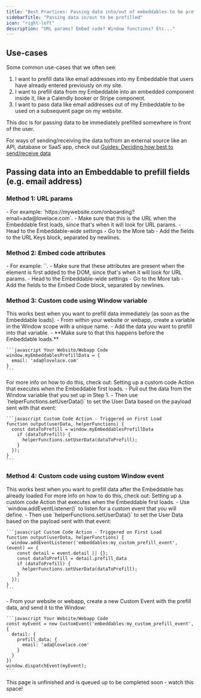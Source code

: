 ```yaml
---
title: "Best Practices: Passing data into/out of embeddables to be prefilled"
sidebarTitle: "Passing data in/out to be prefilled"
icon: "right-left"
description: "URL params? Embed code? Window functions? Etc..."
---
```


## Use-cases

Some common use-cases that we often see:

1. I want to prefill data like email addresses into my Embeddable that users have already entered previously on my site.
2. I want to prefill data from my Embeddable into an embedded component inside it, like a Calendly booker or Stripe component.
3. I want to pass data like email addresses out of my Embeddable to be used on a subsequent page on my website.

<Info>
This doc is for passing data to be immediately prefilled somewhere in front of the user.

For ways of sending/receiving the data to/from an external source like an API, database or SaaS app, check out [Guides: Deciding how best to send/receive data](/guides/how-best-to-send-data)

</Info>

## Passing data into an Embeddable to prefill fields (e.g. email address)

### Method 1: URL params

<Steps>
  <Step title="Add the fields into the URL as params">
    - For example: `https://mywebsite.com/onboarding?email=ada@lovelace.com`.
    - Make sure that this is the URL when the Embeddable first loads,
      since that's when it will look for URL params.
  </Step>
  <Step title="Set those fields to be URL-controlled">
    - Head to the Embeddable-wide settings
    - Go to the More tab
    - Add the fields to the URL Keys block,
      separated by newlines.

  </Step>
</Steps>

### Method 2: Embed code attributes

<Steps>
  <Step title="Add each field as an attribute on the <savvy> HTML element">
    - For example: `<savvy id="flow_abc" email="ada@lovelace.com"></savvy>`.
    - Make sure that these attributes are present when the element is first added
      to the DOM, since that's when it will look for URL params.
  </Step>
  <Step title="Set those fields to be Embed Code-controlled">
    - Head to the Embeddable-wide settings
    - Go to the More tab
    - Add the fields to the Embed Code block,
      separated by newlines.

  </Step>
</Steps>

### Method 3: Custom code using Window variable

<Note>
  This works best when you want to prefill data immediately (as soon as the
  Embeddable loads).
</Note>

<Steps>
  <Step title="Place the data on a Window variable in your website/webapp">
    - From within your website or webapp, create a variable
      in the Window scope with a unique name.
    - Add the data you want to prefill into that variable.
    - **Make sure to that this happens before the Embeddable loads.**

    ```javascript Your Website/Webapp Code
    window.myEmbeddablesPrefillData = {
      email: 'ada@lovelace.com'
    }
    ```

  </Step>
  <Step title="Add a custom code Action, triggered on first load">
    For more info on how to do this, check out:
    <Card
      title="How To: Run custom code when the Embeddable loads"
      href="/how-to/run-custom-code-on-load"
      icon="book-open"
    >
      Setting up a custom code Action that executes when the Embeddable first loads.
    </Card>
  </Step>
  <Step title="Grab the data from the Window variable, and then set the User Data">
    - Pull out the data from the Window variable that you 
      set up in Step 1.
    - Then use `helperFunctions.setUserData()` to set the
      User Data based on the payload sent with that event:

    ```javascript Custom Code Action - Triggered on First Load
    function output(userData, helperFunctions) {
      const dataToPrefill = window.myEmbeddablesPrefillData
        if (dataToPrefill) {
          helperFunctions.setUserData(dataToPrefill);
        }
      });
    }
    ```

  </Step>
  
</Steps>

### Method 4: Custom code using custom Window event

<Note>
  This works best when you want to prefill data after the Embeddable has already
  loaded
</Note>

<Steps>
  <Step title="Add a custom code Action, triggered on first load">
    For more info on how to do this, check out:
    <Card
      title="How To: Run custom code when the Embeddable loads"
      href="/how-to/run-custom-code-on-load"
      icon="book-open"
    >
      Setting up a custom code Action that executes when the Embeddable first loads.
    </Card>
  </Step>
  <Step title="Listen for a custom Window event, and then set the User Data">
    - Use `window.addEventListener()` to listen for a
      custom event that you will define.
    - Then use `helperFunctions.setUserData()` to set the
      User Data based on the payload sent with that event:

    ```javascript Custom Code Action - Triggered on First Load
    function output(userData, helperFunctions) {
      window.addEventListener('embeddables:my_custom_prefill_event', (event) => {
        const detail = event.detail || {};
        const dataToPrefill = detail.prefill_data
        if (dataToPrefill) {
          helperFunctions.setUserData(dataToPrefill);
        }
      });
    }
    ```

  </Step>
  <Step title="Send the custom Window event from your website/webapp">
    - From your website or webapp, create a new
      Custom Event with the prefill data, and
      send it to the Window:

    ```javascript Your Website/Webapp Code
    const myEvent = new CustomEvent('embeddables:my_custom_prefill_event', {
      detail: {
        prefill_data: {
          email: 'ada@lovelace.com'
        }
      }
    })
    window.dispatchEvent(myEvent);
    ```

  </Step>
  
</Steps>

<Note>
  This page is unfinished and is queued up to be completed soon - watch this
  space!
</Note>
